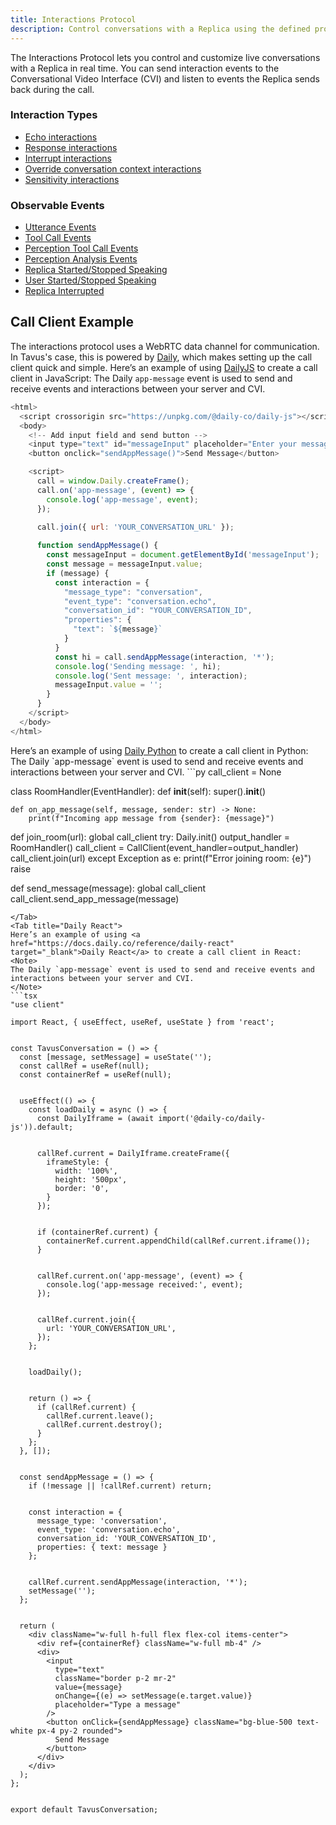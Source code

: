 ```yaml
---
title: Interactions Protocol
description: Control conversations with a Replica using the defined protocol by sending and listening to interaction events.
---
```


The Interactions Protocol lets you control and customize live conversations with a Replica in real time. You can send interaction events to the Conversational Video Interface (CVI) and listen to events the Replica sends back during the call.

### Interaction Types
- <a href="/sections/event-schemas/conversation-echo" target="_blank" rel="noopener noreferrer">Echo interactions</a>
- <a href="/sections/event-schemas/conversation-respond" target="_blank" rel="noopener noreferrer">Response interactions</a>
- <a href="/sections/event-schemas/conversation-interrupt" target="_blank" rel="noopener noreferrer">Interrupt interactions</a>
- <a href="/sections/event-schemas/conversation-overwrite-context" target="_blank" rel="noopener noreferrer">Override conversation context interactions</a>
- <a href="/sections/event-schemas/conversation-sensitivity" target="_blank" rel="noopener noreferrer">Sensitivity interactions</a>

### Observable Events
- <a href="/sections/event-schemas/conversation-utterance" target="_blank" rel="noopener noreferrer">Utterance Events</a>
- <a href="/sections/event-schemas/conversation-toolcall" target="_blank" rel="noopener noreferrer">Tool Call Events</a>
- <a href="/sections/event-schemas/conversation-perception-tool-call" target="_blank" rel="noopener noreferrer">Perception Tool Call Events</a>
- <a href="/sections/event-schemas/conversation-perception-analysis" target="_blank" rel="noopener noreferrer">Perception Analysis Events</a>
- <a href="/sections/event-schemas/conversation-replica-started-stopped-speaking" target="_blank" rel="noopener noreferrer">Replica Started/Stopped Speaking</a>
- <a href="/sections/event-schemas/conversation-user-started-stopped-speaking" target="_blank" rel="noopener noreferrer">User Started/Stopped Speaking</a>
- <a href="/sections/event-schemas/conversation-replica-interrupted" target="_blank" rel="noopener noreferrer">Replica Interrupted</a>

## Call Client Example
The interactions protocol uses a WebRTC data channel for communication. In Tavus's case, this is powered by <a href="https://www.daily.co/" target="_blank">Daily</a>, which makes setting up the call client quick and simple.
<Tabs>
<Tab title="Daily JS">
Here’s an example of using <a href="https://docs.daily.co/reference/daily-js/daily-call-client" target="_blank">DailyJS</a> to create a call client in JavaScript:
<Note>
The Daily `app-message` event is used to send and receive events and interactions between your server and CVI.
</Note>
```js
<html>
  <script crossorigin src="https://unpkg.com/@daily-co/daily-js"></script>
  <body>
    <!-- Add input field and send button -->
    <input type="text" id="messageInput" placeholder="Enter your message">
    <button onclick="sendAppMessage()">Send Message</button>

    <script>
      call = window.Daily.createFrame();
      call.on('app-message', (event) => {
        console.log('app-message', event);
      });
      
      call.join({ url: 'YOUR_CONVERSATION_URL' });

      function sendAppMessage() {
        const messageInput = document.getElementById('messageInput');
        const message = messageInput.value;
        if (message) {
          const interaction = {
            "message_type": "conversation",
            "event_type": "conversation.echo",
            "conversation_id": "YOUR_CONVERSATION_ID",
            "properties": {
              "text": `${message}`
            }
          }
          const hi = call.sendAppMessage(interaction, '*');
          console.log('Sending message: ', hi);
          console.log('Sent message: ', interaction);
          messageInput.value = '';
        }
      }
    </script>
  </body>
</html>
```
</Tab>
<Tab title="Daily Python">
Here’s an example of using <a href="https://docs.daily.co/reference/daily-python" target="_blank">Daily Python</a> to create a call client in Python:
<Note>
The Daily `app-message` event is used to send and receive events and interactions between your server and CVI.
</Note>
```py
call_client = None

class RoomHandler(EventHandler):
    def __init__(self):
        super().__init__()
    
    def on_app_message(self, message, sender: str) -> None:
        print(f"Incoming app message from {sender}: {message}")

def join_room(url):
    global call_client
    try:
        Daily.init()
        output_handler = RoomHandler()
        call_client = CallClient(event_handler=output_handler)
        call_client.join(url)
    except Exception as e:
        print(f"Error joining room: {e}")
        raise

def send_message(message):
    global call_client
    call_client.send_app_message(message)
```
</Tab>
<Tab title="Daily React">
Here’s an example of using <a href="https://docs.daily.co/reference/daily-react" target="_blank">Daily React</a> to create a call client in React:
<Note>
The Daily `app-message` event is used to send and receive events and interactions between your server and CVI.
</Note>
```tsx
"use client"

import React, { useEffect, useRef, useState } from 'react';


const TavusConversation = () => {
  const [message, setMessage] = useState('');
  const callRef = useRef(null);
  const containerRef = useRef(null);


  useEffect(() => {
    const loadDaily = async () => {
      const DailyIframe = (await import('@daily-co/daily-js')).default;


      callRef.current = DailyIframe.createFrame({
        iframeStyle: {
          width: '100%',
          height: '500px',
          border: '0',
        }
      });


      if (containerRef.current) {
        containerRef.current.appendChild(callRef.current.iframe());
      }


      callRef.current.on('app-message', (event) => {
        console.log('app-message received:', event);
      });


      callRef.current.join({
        url: 'YOUR_CONVERSATION_URL',
      });
    };


    loadDaily();


    return () => {
      if (callRef.current) {
        callRef.current.leave();
        callRef.current.destroy();
      }
    };
  }, []);


  const sendAppMessage = () => {
    if (!message || !callRef.current) return;


    const interaction = {
      message_type: 'conversation',
      event_type: 'conversation.echo',
      conversation_id: 'YOUR_CONVERSATION_ID',
      properties: { text: message }
    };


    callRef.current.sendAppMessage(interaction, '*');
    setMessage('');
  };


  return (
    <div className="w-full h-full flex flex-col items-center">
      <div ref={containerRef} className="w-full mb-4" />
      <div>
        <input
          type="text"
          className="border p-2 mr-2"
          value={message}
          onChange={(e) => setMessage(e.target.value)}
          placeholder="Type a message"
        />
        <button onClick={sendAppMessage} className="bg-blue-500 text-white px-4 py-2 rounded">
          Send Message
        </button>
      </div>
    </div>
  );
};


export default TavusConversation;
```
</Tab>
</Tabs>